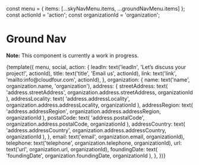 const menu = { items: [...skyNavMenu.items, ...groundNavMenu.items] };
const actionId = 'action';
const organizationId = 'organization';

<Meta title="Components/Ground Nav" decorators={[withKnobs]} />

# Ground Nav

**Note:** This component is currently a work in progress.

<Preview>
  <Story name="Cloud Four">
    {template({
      menu,
      social,
      action: {
        leadIn: text('leadIn', 'Let’s discuss your project!', actionId),
        title: text('title', 'Email us', actionId),
        link: text('link', 'mailto:info@cloudfour.com', actionId),
      },
      organization: {
        name: text('name', organization.name, 'organization'),
        address: {
          streetAddress: text(
            'address.streetAddress',
            organization.address.streetAddress,
            organizationId
          ),
          addressLocality: text(
            'address.addressLocality',
            organization.address.addressLocality,
            organizationId
          ),
          addressRegion: text(
            'address.addressRegion',
            organization.address.addressRegion,
            organizationId
          ),
          postalCode: text(
            'address.postalCode',
            organization.address.postalCode,
            organizationId
          ),
          addressCountry: text(
            'address.addressCountry',
            organization.address.addressCountry,
            organizationId
          ),
        },
        email: text('email', organization.email, organizationId),
        telephone: text('telephone', organization.telephone, organizationId),
        url: text('url', organization.url, organizationId),
        foundingDate: text(
          'foundingDate',
          organization.foundingDate,
          organizationId
        ),
      },
    })}
  </Story>
</Preview>
